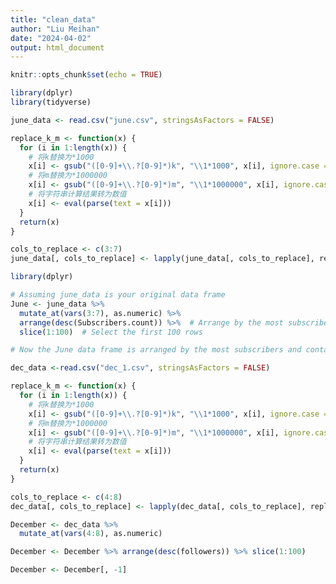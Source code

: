 ```yaml
---
title: "clean_data"
author: "Liu Meihan"
date: "2024-04-02"
output: html_document
---
```


```r
knitr::opts_chunk$set(echo = TRUE)
```

```r
library(dplyr)
library(tidyverse)
```

```r
june_data <- read.csv("june.csv", stringsAsFactors = FALSE)

replace_k_m <- function(x) {
  for (i in 1:length(x)) {
    # 将k替换为*1000
    x[i] <- gsub("([0-9]+\\.?[0-9]*)k", "\\1*1000", x[i], ignore.case = TRUE, perl = TRUE)
    # 将m替换为*1000000
    x[i] <- gsub("([0-9]+\\.?[0-9]*)m", "\\1*1000000", x[i], ignore.case = TRUE, perl = TRUE)
    # 将字符串计算结果转为数值
    x[i] <- eval(parse(text = x[i]))
  }
  return(x)
}

cols_to_replace <- c(3:7)
june_data[, cols_to_replace] <- lapply(june_data[, cols_to_replace], replace_k_m)
```

```r
library(dplyr)

# Assuming june_data is your original data frame
June <- june_data %>%
  mutate_at(vars(3:7), as.numeric) %>%
  arrange(desc(Subscribers.count)) %>%  # Arrange by the most subscribers to the least
  slice(1:100)  # Select the first 100 rows

# Now the June data frame is arranged by the most subscribers and contains only the top 100 rows

```

```r
dec_data <-read.csv("dec_1.csv", stringsAsFactors = FALSE)

replace_k_m <- function(x) {
  for (i in 1:length(x)) {
    # 将k替换为*1000
    x[i] <- gsub("([0-9]+\\.?[0-9]*)k", "\\1*1000", x[i], ignore.case = TRUE, perl = TRUE)
    # 将m替换为*1000000
    x[i] <- gsub("([0-9]+\\.?[0-9]*)m", "\\1*1000000", x[i], ignore.case = TRUE, perl = TRUE)
    # 将字符串计算结果转为数值
    x[i] <- eval(parse(text = x[i]))
  }
  return(x)
}

cols_to_replace <- c(4:8)
dec_data[, cols_to_replace] <- lapply(dec_data[, cols_to_replace], replace_k_m)
```

```r
December <- dec_data %>%
  mutate_at(vars(4:8), as.numeric)

December <- December %>% arrange(desc(followers)) %>% slice(1:100)

December <- December[, -1]
```

```r

```
